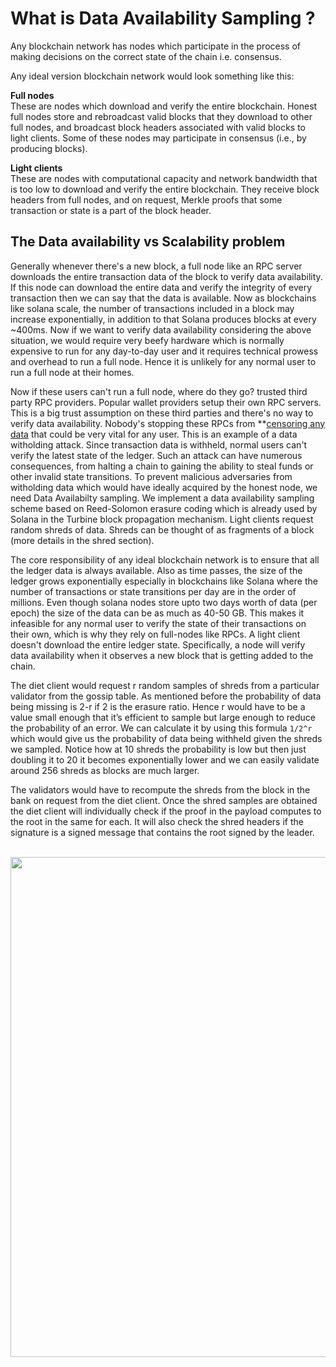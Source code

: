 # What is Data Availability Sampling ?

Any blockchain network has nodes which participate in the process of making decisions on the correct state of the chain i.e. consensus.

Any ideal version blockchain network would look something like this:

**Full nodes** <br/>
These are nodes which download and verify the entire blockchain.
Honest full nodes store and rebroadcast valid blocks that they download to
other full nodes, and broadcast block headers associated with valid blocks
to light clients. Some of these nodes may participate in consensus (i.e., by
producing blocks).

**Light clients** <br/>
These are nodes with computational capacity and network
bandwidth that is too low to download and verify the entire blockchain.
They receive block headers from full nodes, and on request, Merkle proofs
that some transaction or state is a part of the block header.

## The Data availability vs Scalability problem
Generally whenever there's a new block, a full node like an RPC server downloads the entire transaction data of the block to verify data availability.
If this node can download the entire data and verify the integrity of every transaction then we can say that the data is available. Now as blockchains 
like solana scale, the number of transactions included in a block may increase exponentially, in addition to that Solana produces blocks at every ~400ms.
Now if we want to verify data availability considering the above situation, we would require very beefy hardware which is normally expensive to run for any
day-to-day user and it requires technical prowess and overhead to run a full node. Hence it is unlikely for any normal user to run a full node at their homes.

Now if these users can't run a full node, where do they go? trusted third party RPC providers. Popular wallet providers setup their own RPC servers. This is 
a big trust assumption on these third parties and there's no way to verify data availability. Nobody's stopping these RPCs from **[censoring any data](https://www.theblock.co/post/162402/infura-and-alchemy-blocking-access-to-tornado-cash) 
that could be very vital for any user. This is an example of a data witholding attack. Since transaction data is withheld, normal users can't verify the latest state of the ledger.
Such an attack can have numerous consequences, from halting a chain to gaining the ability to steal funds or other invalid state transitions. To prevent malicious adversaries from witholding data which would have ideally 
acquired by the honest node, we need Data Availabilty sampling. We implement a data availability sampling scheme based on Reed-Solomon erasure coding which is already used by Solana in the Turbine block propagation mechanism. 
Light clients request random shreds of data. Shreds can be thought of as fragments of a block (more details in the shred section).

The core responsibility of any ideal blockchain network is to ensure that all the ledger data is always available. Also as time passes, the size of the ledger grows exponentially especially in blockchains like Solana where the number of transactions or state transitions per day are in the order of millions. 
Even though solana nodes store upto two days worth of data (per epoch) the size of the data can be as much as 40-50 GB. This makes it infeasible for any normal user to verify the state of their transactions on their own, which is why they rely on full-nodes like RPCs.
A light client doesn't download the entire ledger state. Specifically, a node will verify data availability when it observes a new block that is getting added to the chain. 

The diet client would request r random samples of shreds from a particular
validator from the gossip table. As mentioned before the probability of data
being missing is 2-r if 2 is the erasure ratio. Hence r would have to be a
value small enough that it’s efficient to sample but large enough to reduce the
probability of an error. We can calculate it by using this formula `1/2^r`
which would give us the probability of data being withheld given the shreds
we sampled. Notice how at 10 shreds the probability is low but then just
doubling it to 20 it becomes exponentially lower and we can easily validate
around 256 shreds as blocks are much larger.

The validators would have to recompute the shreds from the block in the
bank on request from the diet client. Once the shred samples are obtained the
diet client will individually check if the proof in the payload computes to the
root in the same for each. It will also check the shred headers if the signature
is a signed message that contains the root signed by the leader.

<br />
<img
  src="https://res.cloudinary.com/dev-connect/image/upload/v1678727188/Screenshot_2023-03-13_at_10.34.06_PM_nnyy3q.png"
  width="800"
/>

